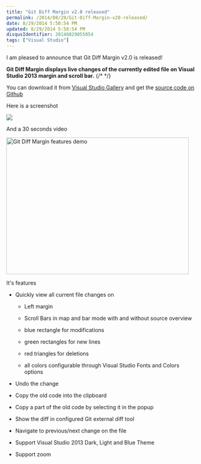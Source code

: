```yaml
---
title: "Git Diff Margin v2.0 released"
permalink: /2014/08/29/Git-Diff-Margin-v20-released/
date: 8/29/2014 5:50:54 PM
updated: 8/29/2014 5:58:54 PM
disqusIdentifier: 20140829055054
tags: ["Visual Studio"]
---
```

I am pleased to announce that Git Diff Margin v2.0 is released!

**Git Diff Margin displays live changes of the currently edited file on Visual Studio 2013 margin and scroll bar.**
{/* <!-- more --> */}

You can download it from [Visual Studio Gallery](http://visualstudiogallery.msdn.microsoft.com/cf49cf30-2ca6-4ea0-b7cc-6a8e0dadc1a8) and get the [source code on Github](https://github.com/laurentkempe/GitDiffMargin)

Here is a screenshot

![](https://farm6.staticflickr.com/5584/14880092457_abbc10be17_o.png)

And a 30 seconds video

<a data-flickr-embed="true" href="https://www.flickr.com/photos/laurentkempe/14879945429/in/dateposted-public/" title="Git Diff Margin features demo"><img src="https://live.staticflickr.com/5562/14879945429_9eaafc61f6.jpg" width="480" height="360" alt="Git Diff Margin features demo"/></a><script async src="//embedr.flickr.com/assets/client-code.js" charset="utf-8"></script>

It's features

*   Quickly view all current file changes on      

    *   Left margin 
    *   Scroll Bars in map and bar mode with and without source overview          

    *   blue rectangle for modifications 
    *   green rectangles for new lines 
    *   red triangles for deletions 
    *   all colors configurable through Visual Studio Fonts and Colors options           
*   Undo the change 
*   Copy the old code into the clipboard 
*   Copy a part of the old code by selecting it in the popup 
*   Show the diff in configured Git external diff tool 
*   Navigate to previous/next change on the file 
*   Support Visual Studio 2013 Dark, Light and Blue Theme 
*   Support zoom 
